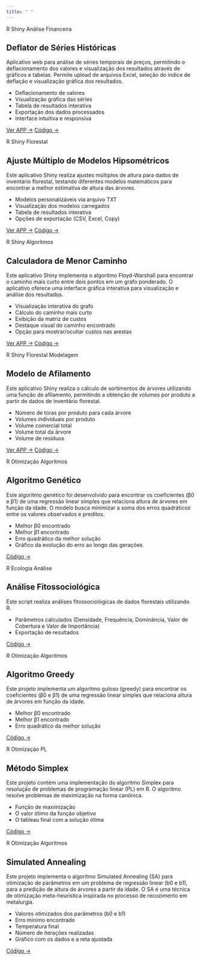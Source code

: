 ```yaml
---
title: " "
---
```


::: {.column-page}


::: {.project-grid .grid}

::: {.g-col-4 .project-card}
::: {.tag-list}
<span class="tag">R</span>
<span class="tag">Shiny</span>
<span class="tag">Análise Financeira</span>
:::

## Deflator de Séries Históricas

::: {.project-description}
Aplicativo web para análise de séries temporais de preços, permitindo o deflacionamento dos valores e visualização dos resultados através de gráficos e tabelas. Permite upload de arquivos Excel, seleção do índice de deflação e visualização gráfica dos resultados.
:::

::: {.features-list}
- Deflacionamento de valores
- Visualização gráfica das séries
- Tabela de resultados interativa
- Exportação dos dados processados
- Interface intuitiva e responsiva

:::

::: {.button-container}
[Ver APP →](https://lara-gualberto.shinyapps.io/deflao/){.btn .btn-primary}
[Código →](https://github.com/http-la-ra-g/deflation-shiny-app){.btn .btn-secondary}
:::
:::

::: {.g-col-4 .project-card}
::: {.tag-list}
<span class="tag">R</span>
<span class="tag">Shiny</span>
<span class="tag">Florestal</span>
:::

## Ajuste Múltiplo de Modelos Hipsométricos

::: {.project-description}
Este aplicativo Shiny realiza ajustes múltiplos de altura para dados de inventário florestal, testando diferentes modelos matemáticos para encontrar a melhor estimativa de altura das árvores.

:::

::: {.features-list}
- Modelos personalizáveis via arquivo TXT
- Visualização dos modelos carregados
- Tabela de resultados interativa
- Opções de exportação (CSV, Excel, Copy)
:::

::: {.button-container}
[Ver APP →](https://lara-gualberto.shinyapps.io/ajuste_multiplo/){.btn .btn-primary}
[Código →](https://github.com/http-la-ra-g/ajuste-multiplo){.btn .btn-secondary}
:::
:::

::: {.g-col-4 .project-card}
::: {.tag-list}
<span class="tag">R</span>
<span class="tag">Shiny</span>
<span class="tag">Algoritmos</span>
:::

## Calculadora de Menor Caminho

::: {.project-description}
Este aplicativo Shiny implementa o algoritmo Floyd-Warshall para encontrar o caminho mais curto entre dois pontos em um grafo ponderado. O aplicativo oferece uma interface gráfica interativa para visualização e análise dos resultados.
:::

::: {.features-list}
- Visualização interativa do grafo
- Cálculo do caminho mais curto
- Exibição da matriz de custos
- Destaque visual do caminho encontrado
- Opção para mostrar/ocultar custos nas arestas
:::

::: {.button-container}
[Ver APP →](https://lara-gualberto.shinyapps.io/floyd_warshall/){.btn .btn-primary}
[Código →](https://github.com/http-la-ra-g/floyd-warshall){.btn .btn-secondary}
:::
:::

::: {.g-col-4 .project-card}
::: {.tag-list}
<span class="tag">R</span>
<span class="tag">Shiny</span>
<span class="tag">Florestal</span>
<span class="tag">Modelagem</span>
:::

## Modelo de Afilamento

::: {.project-description}
Este aplicativo Shiny realiza o cálculo de sortimentos de árvores utilizando uma função de afilamento, 
permitindo a obtenção de volumes por produto a partir de dados de inventário florestal.

:::

::: {.features-list}
- Número de toras por produto para cada árvore
- Volumes individuais por produto
- Volume comercial total
- Volume total da árvore
- Volume de resíduos
:::

::: {.button-container}
[Ver APP →](https://lara-gualberto.shinyapps.io/afilamento/){.btn .btn-primary}
[Código →](https://github.com/http-la-ra-g/afilamento){.btn .btn-secondary}
:::
:::

::: {.g-col-4 .project-card}
::: {.tag-list}
<span class="tag">R</span>
<span class="tag">Otimização</span>
<span class="tag">Algoritmos</span>
:::

## Algoritmo Genético

::: {.project-description}
Este algoritmo genético foi desenvolvido para encontrar os coeficientes (β0 e β1) de uma regressão linear simples que relaciona altura de árvores em função da idade. O modelo busca minimizar a soma dos erros quadráticos entre os valores observados e preditos.
:::

::: {.features-list}
- Melhor β0 encontrado
- Melhor β1 encontrado
- Erro quadrático da melhor solução
- Gráfico da evolução do erro ao longo das gerações
:::

::: {.button-container}
[Código →](https://github.com/http-la-ra-g/genetic-algorithm){.btn .btn-secondary}
:::
:::

::: {.g-col-4 .project-card}
::: {.tag-list}
<span class="tag">R</span>
<span class="tag">Ecologia</span>
<span class="tag">Análise</span>
:::

## Análise Fitossociológica

::: {.project-description}
Este script realiza análises fitossociológicas de dados florestais utilizando R.
:::

::: {.features-list}
- Parâmetros calculados (Densidade, Frequência, Dominância, Valor de Cobertura e Valor de Importância)
- Exportação de resultados
:::

::: {.button-container}
[Código →](https://github.com/http-la-ra-g/fitossociologia){.btn .btn-secondary}
:::
:::

::: {.g-col-4 .project-card}
::: {.tag-list}
<span class="tag">R</span>
<span class="tag">Otimização</span>
<span class="tag">Algoritmos</span>
:::

## Algoritmo Greedy

::: {.project-description}
Este projeto implementa um algoritmo guloso (greedy) para encontrar os coeficientes (β0 e β1) de uma regressão linear simples que relaciona altura de árvores em função da idade.
:::

::: {.features-list}
- Melhor β0 encontrado
- Melhor β1 encontrado
- Erro quadrático da melhor solução
:::

::: {.button-container}
[Código →](https://github.com/http-la-ra-g/Greedy){.btn .btn-secondary}
:::
:::

::: {.g-col-4 .project-card}
::: {.tag-list}
<span class="tag">R</span>
<span class="tag">Otimização</span>
<span class="tag">PL</span>
:::

## Método Simplex

::: {.project-description}
Este projeto contém uma implementação do algoritmo Simplex para resolução de problemas de programação linear (PL) em R. O algoritmo resolve problemas de maximização na forma canônica.
:::

::: {.features-list}
- Função de maximização
- O valor ótimo da função objetivo
- O tableau final com a solução ótima
:::

::: {.button-container}
[Código →](https://github.com/http-la-ra-g/Simplex){.btn .btn-secondary}
:::
:::

::: {.g-col-4 .project-card}
::: {.tag-list}
<span class="tag">R</span>
<span class="tag">Otimização</span>
<span class="tag">Algoritmos</span>
:::

## Simulated Annealing

::: {.project-description}
Este projeto implementa o algoritmo Simulated Annealing (SA) para otimização de parâmetros em um problema de regressão linear (b0 e b1), para a predição de altura de árvores a partir da idade. O SA é uma técnica de otimização meta-heurística inspirada no processo de recozimento em metalurgia.
:::

::: {.features-list}
- Valores otimizados dos parâmetros (b0 e b1)
- Erro mínimo encontrado
- Temperatura final
- Número de iterações realizadas
- Gráfico com os dados e a reta ajustada
:::

::: {.button-container}
[Código →](https://github.com/http-la-ra-g/Simulated-annealing){.btn .btn-secondary}
:::
:::

:::

:::
